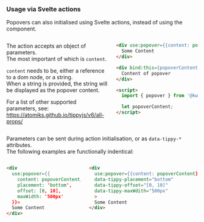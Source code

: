 

<Meta
  title="Helpers/Popover/2. Popover Action"
/>


### Usage via Svelte actions
Popovers can also initialised using Svelte actions, instead of using the component.  

<div class="columns">
  <div class="column">

The action accepts an object of parameters.  
The most important of which is `content`.  

`content` needs to be, either a reference to a dom node, or a string.  
When a string is provided, the string will be displayed as the popover content.

For a list of other supported parameters, see: https://atomiks.github.io/tippyjs/v6/all-props/

  </div>
  <div class="column">

```html
<div use:popover={{content: popoverContent}}>
  Some Content
</div>

<div bind:this={popoverContent}>
  Content of popover
</div>

<script>
  import { popover } from '@kws3/ui'; //notice lowercase import name

  let popoverContent;
</script>
```

  </div>
</div>

Parameters can be sent during action initialisation, or as `data-tippy-*` attributes.  
The following examples are functionally indentical:

<div class="columns">
  <div class="column">

```html
<div 
  use:popover={{
    content: popoverContent,
    placement: 'bottom',
    offset: [0, 10],
    maxWidth: '500px'
  }}>
  Some Content
</div>
```

  </div>
  <div class="column">

```html
<div 
  use:popover={{content: popoverContent}}
  data-tippy-placement="bottom"
  data-tippy-offset="[0, 10]"
  data-tippy-maxWdith="500px"
  >
  Some Content
</div>
```

  </div>
</div>
